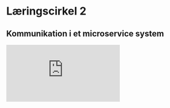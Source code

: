 # Læringscirkel 2
 
## Kommunikation i et microservice system

![](https://microservices.io/patterns/communication-style/messaging.html)


